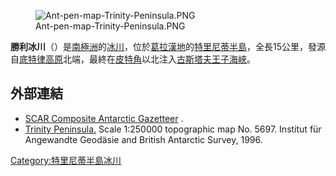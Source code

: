 [[Image:Ant-pen-map-Trinity-Peninsula.PNG|thumb]]

{{coord|63|49|S|58|25|W|display=title}}

'''勝利冰川'''（{{lang-en|Victory Glacier}}）是[[南極洲|南極洲]]的[[冰川|冰川]]，位於[[葛拉漢地|葛拉漢地]]的[[特里尼蒂半島|特里尼蒂半島]]，全長15公里，發源自[[底特律高原|底特律高原]]北端，最終在[[皮特角|皮特角]]以北注入[[古斯塔夫王子海峽|古斯塔夫王子海峽]]。

==外部連結==
* [http://data.aad.gov.au/aadc/gaz/scar/ SCAR Composite Antarctic Gazetteer] {{WebCite|url=https://www.webcitation.org/5ug2CfC7m?url=http://data.aad.gov.au/aadc/gaz/scar/ |date=20101202140255 |dateformat=iso }}.
* [https://web.archive.org/web/20131002100340/http://www.bkg.bund.de/nn_193194/DE/Bundesamt/Downloads/Kostenlose-Karten/Antarktis-Karten/Satellitenbildkarten/Scale250/Daten/Trinity-Peninsula%2CtemplateId%3Draw%2Cproperty%3DpublicationFile.pdf/Trinity-Peninsula.pdf Trinity Peninsula.] Scale 1:250000 topographic map No. 5697. Institut für Angewandte Geodäsie and British Antarctic Survey, 1996.

{{DEFAULTSORT:Victory Glacier}}
[[Category:特里尼蒂半島冰川|Category:特里尼蒂半島冰川]]


{{TrinityPeninsula-geo-stub}}